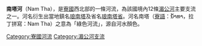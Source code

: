 {{Unreferenced|time=2022-05-03T15:24:15+00:00}}
'''南塔河'''（Nam Tha），是[[寮國|寮國]]西北部的一條河流，為該國境內12條[[湄公河|湄公河]]主要支流之一。河名衍生出當地鎮名[[琅南塔|琅南塔]]及省名[[琅南塔省|琅南塔省]]。河名南塔（[[寮語|寮語]]：ນໍ້າທາ，拉丁拼寫：Nam Tha）之意為「綠色河流」，源自河水顏色。

{{coord|21|13|00|N|101|31|59|E|region:LA-LM_type:waterbody_source:kolossus-frwiki|display=title}}

[[Category:寮國河流|Category:寮國河流]]
[[Category:湄公河支流|Category:湄公河支流]]